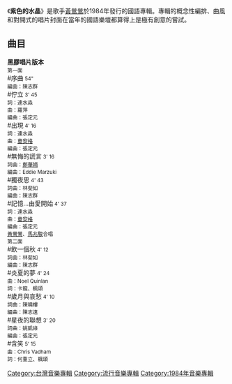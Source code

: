 {{Album infobox | <!-- See Wikipedia:WikiProject_Albums -->
|  Name        = 紫色的水晶
|  Type        = [[專輯|專輯]]
|  Artist      = [[黃鶯鶯|黃鶯鶯]]
|  Cover       =紫色的水晶.jpg
|  Released    = 1984年
|  Recorded    = 
|  Genre       = [[國語流行音樂|國語流行音樂]]
|  Length      = 
|  Label       = [[寶麗金|寶麗金]]
|  Number      =
|  Producer    =Eric Yeo<br />[[馬兆駿|馬兆駿]]<br />Tony Tang
|  Last album  = 
|  This album  = '''紫色的水晶''' <br />(1984年)
|  Next album  =  
}}
《'''紫色的水晶'''》是歌手[[黃鶯鶯|黃鶯鶯]]於1984年發行的國語專輯。專輯的概念性編排、曲風和對開式的唱片封面在當年的國語樂壇都算得上是極有創意的嘗試。

== 曲目==
'''黑膠唱片版本'''<br />
<span style="font-size:smaller;">第一面</span><br />
#序曲<span style="font-size:smaller;"> 54"<br />編曲：陳志群</span><br />
#佇立<span style="font-size:smaller;"> 3' 45<br />詞：連水淼<br />曲：羅萍<br />編曲：張定元</span><br />
#出現<span style="font-size:smaller;"> 4' 16<br />詞：連水淼<br />曲：[[童安格|童安格]]<br />編曲：張定元</span><br />
#無悔的謊言<span style="font-size:smaller;"> 3' 16<br />詞曲：[[鄭華娟|鄭華娟]]<br />編曲：Eddie Marzuki</span><br />
#獨夜思<span style="font-size:smaller;"> 4' 43<br />詞曲：林斐如<br />編曲：陳志群</span><br />
#記憶...由愛開始<span style="font-size:smaller;"> 4' 37<br />詞：連水淼<br />曲：[[童安格|童安格]]<br />編曲：張定元<br />[[黃鶯鶯|黃鶯鶯]]、[[馬兆駿|馬兆駿]]合唱</span><br />
<span style="font-size:smaller;">第二面</span><br />
#飲一個秋<span style="font-size:smaller;"> 4' 12<br />詞曲：林斐如<br />編曲：陳志群</span><br />
#炎夏的夢<span style="font-size:smaller;"> 4' 24<br />曲：Noel Quinlan<br />詞：卡龍、楓頌</span><br />
#歲月與哀愁<span style="font-size:smaller;"> 4' 10<br />詞曲：陳曉樓<br />編曲：陳志遠</span><br />
#星夜的聯想<span style="font-size:smaller;"> 3' 20<br />詞曲：姚凱祿<br />編曲：張定元</span><br />
#含笑<span style="font-size:smaller;"> 5' 15<br />曲：Chris Vadham<br />詞：何重立、楓頌</span><br />

[[Category:台灣音樂專輯|Category:台灣音樂專輯]]
[[Category:流行音樂專輯|Category:流行音樂專輯]]
[[Category:1984年音樂專輯|Category:1984年音樂專輯]]